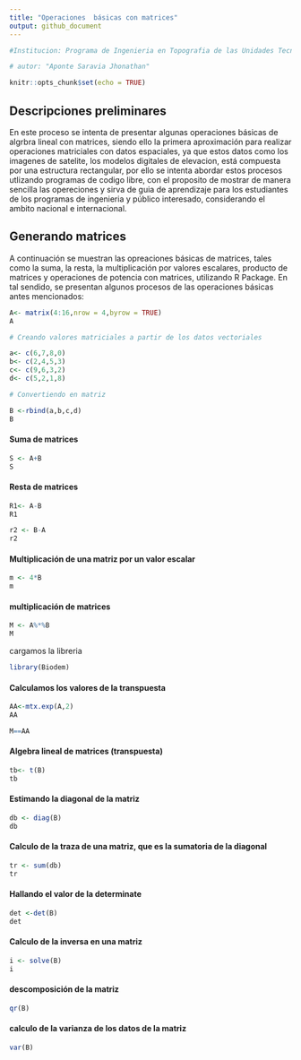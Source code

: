 ```yaml
---
title: "Operaciones  básicas con matrices"
output: github_document
---
```

```r
#Institucion: Programa de Ingenieria en Topografia de las Unidades Tecnológicas de Santander

# autor: "Aponte Saravia Jhonathan"

```


```r
knitr::opts_chunk$set(echo = TRUE)
```

## Descripciones preliminares

En este proceso se intenta de presentar algunas operaciones básicas de algrbra lineal con matrices, siendo ello la primera aproximación para realizar operaciones matriciales con datos espaciales, ya que estos datos como los imagenes de satelite, los modelos digitales de elevacion, está compuesta por una estructura rectangular, por ello se intenta abordar estos procesos utlizando  programas de codigo libre, con el proposito de mostrar de manera sencilla las opereciones y  sirva de guia de aprendizaje para los estudiantes de los programas de ingenieria y público interesado, considerando el ambito nacional e internacional. 
   

## Generando matrices
A continuación se muestran las opreaciones básicas  de matrices, tales como la suma, la resta, la multiplicación por valores escalares, producto de matrices  y operaciones de potencia con matrices, utilizando R Package. En tal sendido, se presentan algunos procesos de las operaciones básicas antes mencionados:

 

```r
A<- matrix(4:16,nrow = 4,byrow = TRUE)
A

# Creando valores matriciales a partir de los datos vectoriales

a<- c(6,7,8,0)
b<- c(2,4,5,3)
c<- c(9,6,3,2)
d<- c(5,2,1,8)

# Convertiendo en matriz

B <-rbind(a,b,c,d)
B
```
#### Suma de matrices

```r
S <- A+B
S
```

#### Resta de matrices 
```r

R1<- A-B
R1

r2 <- B-A
r2
```
#### Multiplicación de una matriz por un valor escalar 
```r

m <- 4*B
m

```
#### multiplicación de matrices  
```r
M <- A%*%B 
M
```
cargamos la libreria

```r
library(Biodem)
```

#### Calculamos los valores de la transpuesta
```r
AA<-mtx.exp(A,2)
AA

M==AA

```
#### Algebra lineal de matrices (transpuesta) 

```r
tb<- t(B)
tb
```

#### Estimando la diagonal de la matriz 

```r
db <- diag(B)
db

```
#### Calculo de la traza de una matriz, que es la sumatoria de la diagonal

```r
tr <- sum(db)
tr
```
#### Hallando el valor de la determinate 

```r
det <-det(B)
det
```

#### Calculo de la inversa en una matriz 

```r
i <- solve(B)
i
```
#### descomposición de la matriz
```r
qr(B)
```
#### calculo de la varianza de los datos de la matriz

```r
var(B)

```

